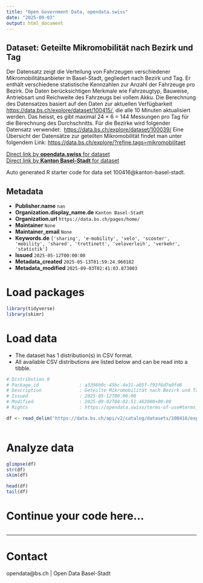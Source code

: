 ```yaml
---
title: "Open Government Data, opendata.swiss"
date: "2025-09-03"
output: html_document
---
```


## Dataset: Geteilte Mikromobilität nach Bezirk und Tag

Der Datensatz zeigt die Verteilung von Fahrzeugen verschiedener Mikromobilitätsanbieter in Basel-Stadt, gegliedert nach Bezirk und Tag. Er enthält verschiedene statistische Kennzahlen zur Anzahl der Fahrzeuge pro Bezirk.
Die Daten berücksichtigen Merkmale wie Fahrzeugtyp, Bauweise, Antriebsart und Reichweite des Fahrzeugs bei vollem Akku.
Die Berechnung des Datensatzes basiert auf den Daten zur aktuellen Verfügbarkeit 
[https://data.bs.ch/explore/dataset/100415/](https://data.bs.ch/explore/dataset/100415/), 
die alle 10 Minuten aktualisiert werden. Das heisst, es gibt maximal 
24 × 6 = 144 
Messungen pro Tag für die Berechnung des Durchschnitts.
Für die Bezirke wird folgender Datensatz verwendet: 
[https://data.bs.ch/explore/dataset/100039/](https://data.bs.ch/explore/dataset/100039/)[](https://data.bs.ch/explore/dataset/100039/)
Eine Übersicht der Datensätze zur geteilten Mikromobilität findet man unter folgendem Link: [https://data.bs.ch/explore/?refine.tags=mikromobilitaet](https://data.bs.ch/explore/?refine.tags=mikromobilitaet) 


[Direct link by **opendata.swiss** for dataset](https://opendata.swiss/de/dataset/geteilte-mikromobilitat-nach-bezirk-und-tag)<br>
[Direct link by **Kanton Basel-Stadt** for dataset](https://data.bs.ch/explore/dataset/100416/)

Auto generated R starter code for data set 100416@kanton-basel-stadt.

## Metadata

- **Publisher.name** `nan`
- **Organization.display_name.de** `Kanton Basel-Stadt`
- **Organization.url** `https://data.bs.ch/pages/home/`
- **Maintainer** `None`
- **Maintainer_email** `None`
- **Keywords.de** `['sharing', 'e-mobility', 'velo', 'scooter', 'mobility', 'shared', 'trottinett', 'veloverleih', 'verkehr', 'statistik']`
- **Issued** `2025-05-12T00:00:00`
- **Metadata_created** `2025-05-13T01:59:24.960182`
- **Metadata_modified** `2025-09-03T02:41:03.873803`


# Load packages

```r

library(tidyverse)
library(skimr)

```

# Load data

-   The dataset has 1 distribution(s) in CSV format.
-   All available CSV distributions are listed below and can be read into a tibble.

```r

# Distribution 0
# Package_id               : a3396b0c-45bc-4e31-a05f-f93f6d7e0fd6
# Description              : Geteilte Mikromobilität nach Bezirk und Tag (csv)
# Issued                   : 2025-05-12T00:00:00
# Modified                 : 2025-09-02T04:02:51.463000+00:00
# Rights                   : https://opendata.swiss/terms-of-use#terms_by

df <- read_delim('https://data.bs.ch/api/v2/catalog/datasets/100416/exports/csv?use_labels=true')



```

# Analyze data

```r

glimpse(df)
str(df)
skim(df)

head(df)
tail(df)

```

# Continue your code here...

```r

```

------------------------------------------------------------------------

# Contact

opendata@bs.ch | Open Data Basel-Stadt
